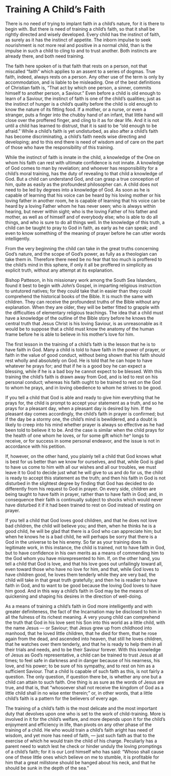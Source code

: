 # Training A Child's Faith

There is no need of trying to implant faith in a child's nature, for it is there to begin with. But there is need of training a child's faith, so that it shall be rightly directed and wisely developed. Every child has the instinct of faith, as surely as it has the instinct of appetite. The inborn impulse to seek nourishment is not more real and positive in a normal child, than is the impulse in such a child to cling to and to trust another. Both instincts are already there, and both need training.

The faith here spoken of is that faith that rests on a person, not that miscalled "faith" which applies to an assent to a series of dogmas. True faith, indeed, always rests on a person. Any other use of the term is only by accommodation, and is liable to be misleading. One of the best definitions of Christian faith is, "That act by which one person, a sinner, commits himself to another person, a Saviour." Even before a child is old enough to learn of a Saviour, the instinct of faith is one of the child's qualities; just as the instinct of hunger is a child's quality before the child is old enough to know the nature of its fitting food. If a mother, or a nurse, or even a stranger, puts a finger into the chubby hand of an infant, that little hand will close over the proffered finger, and cling to it as for dear life. And it is not until a child has learned to distrust, that it is said to be "old enough to be afraid." While a child's faith is yet undisturbed, as also after a child's faith has become discriminating, a child's faith needs wise directing and developing; and to this end there is need of wisdom and of care on the part of those who have the responsibility of this training.

While the instinct of faith is innate in the child, a knowledge of the One on whom his faith can rest with ultimate confidence is not innate. A knowledge of God comes to man by revelation; and whoever has responsibility for a child's moral training, has the duty of revealing to that child a knowledge of God. But a child can understand God, and can grasp a true conception of him, quite as easily as the profoundest philosopher can. A child does not need to be led by degrees into a knowledge of God. As soon as he is capable of learning that his voice can be heard by his loving mother or his loving father in another room, he is capable of learning that his voice can be heard by a loving Father whom he has never seen; who is always within hearing, but never within sight; who is the loving Father of his father and mother, as well as of himself and of everybody else; who is able to do all things, and who is sure to do all things well. In the knowledge of this truth, a child can be taught to pray to God in faith, as early as he can speak; and even to know something of the meaning of prayer before he can utter words intelligently.

From the very beginning the child can take in the great truths concerning God's nature, and the scope of God's power, as fully as a theologian can take them in. Therefore there need be no fear that too much is proffered to the child's mind in this sphere, if only it all be proffered in simplicity as explicit truth, without any attempt at its explanation.

Bishop Patteson, in his missionary work among the South Sea Islanders, found it best to begin with John's Gospel, in imparting religious instruction to untutored natives; for they could take that in easier than they could comprehend the historical books of the Bible. It is much the same with children. They can receive the profoundest truths of the Bible without any explanation. When they are older, they will be better fitted to grapple with the difficulties of elementary religious teachings. The idea that a child must have a knowledge of the outline of the Bible story before he knows the central truth that Jesus Christ is his loving Saviour, is as unreasonable as it would be to suppose that a child must know the anatomy of the human frame before he is able to believe in his mother's love for him.

The first lesson in the training of a child's faith is the lesson that he is to have faith in God. Many a child is told to have faith in the power of prayer, or faith in the value of good conduct, without being shown that his faith should rest wholly and absolutely on God. He is told that he can hope to have whatever he prays for; and that if he is a good boy he can expect a blessing, while if he is a bad boy he cannot expect to be blessed. With this training the child's faith is drawn away from God, and is led to rest on his personal conduct; whereas his faith ought to be trained to rest on the God to whom he prays, and in loving obedience to whom he strives to be good.

If you tell a child that God is able and ready to give him everything that he prays for, the child is prompt to accept your statement as a truth, and so he prays for a pleasant day, when a pleasant day is desired by him. If the pleasant day comes accordingly, the child's faith in prayer is confirmed; but if the day be a stormy one, the child's mind is bewildered, and a doubt is likely to creep into his mind whether prayer is always so effective as he had been told to believe it to be. And the case is similar when the child prays for the health of one whom he loves, or for some gift which he^ longs to receive, or for success in some personal endeavor, and the issue is not in accordance with his petition.

If, however, on the other hand, you plainly tell a child that God knows what is best for us better than we know for ourselves, and that, while God is glad to have us come to him with all our wishes and all our troubles, we must leave it to God to decide just what he will give to us and do for us, the child is ready to accept this statement as the truth; and then his faith in God is not disturbed in the slightest degree by finding that God has decided to do differently from his request to God in prayer. On every side, children are being taught to have faith in prayer, rather than to have faith in God; and, in consequence their faith is continually subject to shocks which would never have disturbed it if it had been trained to rest on God instead of resting on prayer.

If you tell a child that God loves good children, and that he does not love bad children, the child will believe you; and then, when he thinks he is a good child, he will be glad that there is a God who can appreciate him; but when he knows he is a bad child, he will perhaps be sorry that there is a God in the universe to be his enemy. So far as your training does its legitimate work, in this instance, the child is trained, not to have faith in God, but to have confidence in his own merits as a means of commending him to the God whom you have misrepresented to him. If, on the other hand, you tell a child that God is love, and that his love goes out unfailingly toward all, even toward those who have no love for him, and that, while God loves to have children good, he loves them tenderly while they are very bad, the child will take in that great truth gratefully; and then he is readier to have faith in God, and to want to be good because the loving God loves to have him good. And in this way a child's faith in God may be the means of quickening and shaping his desires in the direction of well-doing.

As a means of training a child's faith in God more intelligently and with greater definiteness, the fact of the Incarnation may be disclosed to him in all the fulness of its richest meaning. A very young child can comprehend the truth that God in his love sent his Son into this world as a little child, with the name Jesus — or Saviour; that Jesus grew up from childhood into manhood, that he loved little children, that he died for them, that he rose again from the dead, and ascended into heaven, that still he loves children, that he watches over them tenderly, and that he is ready to help them in all their trials and needs, and to be their Saviour forever. With this knowledge of Jesus as God's representative, a child can be trained to trust Jesus at all times; to feel safe in darkness and in danger because of his nearness, his love, and his power; to be sure of his sympathy, and to rest on him as a sufficient Saviour. That a child Is capable of such faith as this, is not fairly a question. The only question, if question there be, is whether any one but a child can attain to such faith. One thing is as sure as the words of Jesus are true, and that is, that "whosoever shall not receive the kingdom of God as a little child shall in no wise enter therein;" or, in other words, that a little child's faith is a pattern for the believers of every age.

The training of a child's faith is the most delicate and the most important duty that devolves upon one who is set to the work of child-training. More is involved in it for the child's welfare, and more depends upon it for the child's enjoyment and efficiency in life, than pivots on any other phase of the training of a child. He who would train a child's faith aright has need of wisdom, and yet more has need of faith, — just such faith as that to the exercise of which he would train the child of his charge. Peculiarly has a parent need to watch lest he check or hinder unduly the loving promptings of a child's faith; for it is our Lord himself who has said: "Whoso shall cause one of these little ones which believe on me to stumble, it is profitable for him that a great millstone should be hanged about his neck, and that he should be sunk in the depth of the sea."